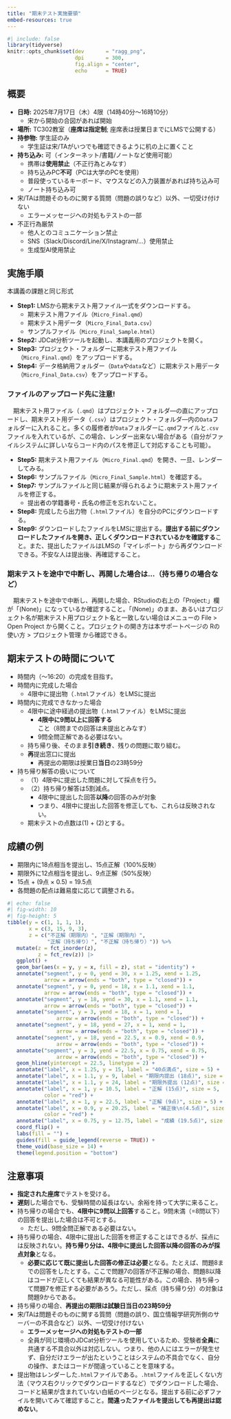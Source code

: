 ```yaml
---
title: "期末テスト実施要領"
embed-resources: true
---
```


```r
#| include: false
library(tidyverse)
knitr::opts_chunk$set(dev       = "ragg_png",
                      dpi       = 300,
                      fig.align = "center",
                      echo      = TRUE)
```

<!--
:::{.callout-important}
### 注意!

以下の内容は現在の予定であり、7月11日の内容で確定する。
:::
-->

## 概要

* **日時:** 2025年7月17日（木）4限（14時40分〜16時10分）
   * 宋から開始の合図があれば開始
* **場所:** TC302教室（**座席は指定制**; 座席表は授業日までにLMSで公開する）
* **持参物:** 学生証のみ
   * 学生証は宋/TAがいつでも確認できるように机の上に置くこと
* **持ち込み:** 可（インターネット/書籍/ノートなど使用可能）
   * 携帯は**使用禁止**（不正行為とみなす）
   * 持ち込みPC**不可**（PCは大学のPCを使用）
   * 普段使っているキーボード、マウスなどの入力装置があれば持ち込み可
   * ノート持ち込み可
* 宋/TAは問題そのものに関する質問（問題の誤りなど）以外、一切受け付けない
   * エラーメッセージへの対処もテストの一部
* 不正行為厳禁
   - 他人とのコミュニケーション禁止
   - SNS（Slack/Discord/Line/X/Instagram/...）使用禁止
   - 生成型AI使用禁止

## 実施手順

本講義の課題と同じ形式

* **Step1:** LMSから期末テスト用ファイル一式をダウンロードする。
   * 期末テスト用ファイル（`Micro_Final.qmd`）
   * 期末テスト用データ（`Micro_Final_Data.csv`）
   * サンプルファイル（`Micro_Final_Sample.html`）
* **Step2:** JDCat分析ツールを起動し、本講義用のプロジェクトを開く。
* **Step3:** プロジェクト・フォルダーに期末テスト用ファイル（`Micro_Final.qmd`）をアップロードする。
* **Step4:** データ格納用フォルダー（`Data`や`data`など）に期末テスト用データ（`Micro_Final_Data.csv`）をアップロードする。

:::{.callout-important}
### ファイルのアップロード先に注意!

　期末テスト用ファイル（`.qmd`）はプロジェクト・フォルダ―の直にアップロードし、期末テスト用データ（`.csv`）はプロジェクト・フォルダ―内の`Data`フォルダーに入れること。多くの履修者が`Data`フォルダーに`.qmd`ファイルと`.csv`ファイルを入れているが、この場合、レンダー出来ない場合がある（自分がファイルシステムに詳しいならコード内のパスを修正して対応することも可能）。
:::

* **Step5:** 期末テスト用ファイル（`Micro_Final.qmd`）を開き、一旦、レンダーしてみる。
* **Step6:** サンプルファイル（`Micro_Final_Sample.html`）を確認する。
* **Step7:** サンプルファイルと同じ結果が得られるように期末テスト用ファイルを修正する。
   * 提出者の学籍番号・氏名の修正を忘れないこと。
* **Step8:** 完成したら出力物（`.html`ファイル）を自分のPCにダウンロードする。
* **Step9:** ダウンロードしたファイルをLMSに提出する。**提出する前にダウンロードしたファイルを開き、正しくダウンロードされているかを確認する**こと。また、提出したファイルはLMSの「マイレポート」から再ダウンロードできる。不安な人は提出後、再確認すること。

:::{.callout-important}
### 期末テストを途中で中断し、再開した場合は...（持ち帰りの場合など）

　期末テストを途中で中断し、再開した場合、RStudioの右上の「Project:」欄が「(None)」になっているか確認すること。「(None)」のまま、あるいはプロジェクト名が期末テスト用プロジェクト名と一致しない場合はメニューの File > Open Project から開くこと。プロジェクトの開き方は本サポートページの Rの使い方 > プロジェクト管理 から確認できる。
:::

## 期末テストの時間について

* 時間内（〜16:20）の完成を目指す。
* 時間内に完成した場合
   * 4限中に提出物（`.html`ファイル）をLMSに提出
* 時間内に完成できなかった場合
   * 4限中に途中経過の提出物（`.html`ファイル）をLMSに提出
      * **4限中に9問以上に回答する**こと（8問までの回答は未提出とみなす）
      * 9問全問正解である必要はない。
   * 持ち帰り後、そのまま**引き続き**、残りの問題に取り組む。
   * **再**提出窓口に提出
      * 再提出の期限は授業日**当日**の23時59分
* 持ち帰り解答の扱いについて
   * （1）4限中に提出した問題に対して採点を行う。
   * （2）持ち帰り解答は5割減点。
      * 4限中に提出した回答**以降**の回答のみが対象
      * つまり、4限中に提出した回答を修正しても、これらは反映されない。
   * 期末テストの点数は(1) + (2)とする。

## 成績の例

* 期限内に18点相当を提出し、15点正解（100%反映）
* 期限外に12点相当を提出し、9点正解（50%反映）
* 15点 + (9点 $\times$ 0.5) = 19.5点
* 各問題の配点は難易度に応じて調整される。

```r
#| echo: false
#| fig-width: 10
#| fig-height: 5
tibble(y = c(1, 1, 1, 1),
       x = c(3, 15, 9, 3),
       z = c("不正解（期限内）", "正解（期限内）",
             "正解（持ち帰り）", "不正解（持ち帰り）")) %>%
   mutate(z = fct_inorder(z),
          z = fct_rev(z)) |> 
   ggplot() +
   geom_bar(aes(x = y, y = x, fill = z), stat = "identity") +
   annotate("segment", y = 0, yend = 30, x = 1.25, xend = 1.25,
            arrow = arrow(ends = "both", type = "closed")) +
   annotate("segment", y = 0, yend = 18, x = 1.1, xend = 1.1,
            arrow = arrow(ends = "both", type = "closed")) +
   annotate("segment", y = 18, yend = 30, x = 1.1, xend = 1.1,
            arrow = arrow(ends = "both", type = "closed")) +
   annotate("segment", y = 3, yend = 18, x = 1, xend = 1,
                arrow = arrow(ends = "both", type = "closed")) +
   annotate("segment", y = 18, yend = 27, x = 1, xend = 1,
                arrow = arrow(ends = "both", type = "closed")) +
   annotate("segment", y = 18, yend = 22.5, x = 0.9, xend = 0.9,
                arrow = arrow(ends = "both", type = "closed")) +
   annotate("segment", y = 3, yend = 22.5, x = 0.75, xend = 0.75,
                arrow = arrow(ends = "both", type = "closed")) +
   geom_hline(yintercept = 22.5, linetype = 2) +
   annotate("label", x = 1.25, y = 15, label = "40点満点", size = 5) +
   annotate("label", x = 1.1, y = 9, label = "期限内提出 (18点)", size = 5) +
   annotate("label", x = 1.1, y = 24, label = "期限外提出 (12点)", size = 5) +
   annotate("label", x = 1, y = 10.5, label = "正解 (15点)", size = 5,
            color = "red") +
   annotate("label", x = 1, y = 22.5, label = "正解 (9点)", size = 5) +
   annotate("label", x = 0.9, y = 20.25, label = "補正後\n(4.5点)", size = 5,
            color = "red") +
   annotate("label", x = 0.75, y = 12.75, label = "成績 (19.5点)", size = 5) +
   coord_flip() +
   labs(fill = "") +
   guides(fill = guide_legend(reverse = TRUE)) +
   theme_void(base_size = 14) +
   theme(legend.position = "bottom")
```

## 注意事項

* **指定された座席**でテストを受ける。
* **遅刻**した場合でも、受験時間の延長はない。余裕を持って大学に来ること。
* 持ち帰りの場合でも、**4限中に9問以上回答**すること。9問未満（=8問以下）の回答を提出した場合は不可とする。
   * ただし、9問全問正解である必要はない。
* 持ち帰りの場合、4限中に提出した回答を修正することはできるが、採点には反映されない。**持ち帰り分は、4限中に提出した回答以降の回答のみが採点対象**となる。
   * **必要に応じて既に提出した回答の修正は必要**となる。たとえば、問題8までの回答をしたとする。ここで問題7の回答が不正解の場合、問題8以降はコードが正しくても結果が異なる可能性がある。この場合、持ち帰って問題7を修正する必要があろう。ただし、採点（持ち帰り分）の対象は問題9からである。
* 持ち帰りの場合、**再提出の期限は試験日当日の23時59分**
* 宋/TAは問題そのものに関する質問（問題の誤り、国立情報学研究所側のサーバーの不具合など）以外、一切受け付けない
   * **エラーメッセージへの対処もテストの一部**
   * 全員が同じ環境のJDCat分析ツールを使用しているため、受験者**全員**に共通する不具合以外は対応しない。つまり、他の人にはエラーが発生せず、自分だけエラーが出たということはシステムの不具合でなく、自分の操作、またはコードが間違っていることを意味する。
* 提出物はレンダーした`.html`ファイルである。`.html`ファイルを正しくない方法（マウス右クリックでダウンロードするなど）でダウンロードした場合、コードと結果が含まれていない白紙のページとなる。提出する前に必ずファイルを開いてみて確認すること。**間違ったファイルを提出しても再提出は認めない**。
